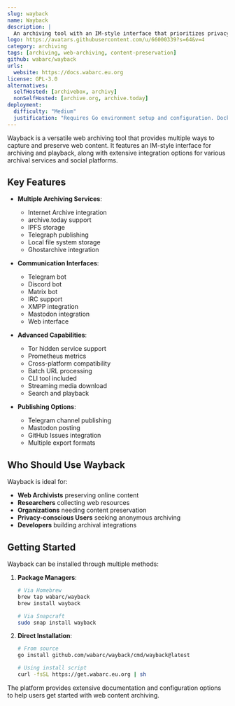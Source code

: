 ```yaml
---
slug: wayback
name: Wayback
description: |
  An archiving tool with an IM-style interface that prioritizes privacy and accessibility, integrated with various archival services including Internet Archive, archive.today, Ghostarchive, IPFS, Telegraph, and file systems.
logo: https://avatars.githubusercontent.com/u/66000339?s=64&v=4
category: archiving
tags: [archiving, web-archiving, content-preservation]
github: wabarc/wayback
urls:
  website: https://docs.wabarc.eu.org
license: GPL-3.0
alternatives:
  selfHosted: [archivebox, archivy]
  nonSelfHosted: [archive.org, archive.today]
deployment:
  difficulty: "Medium"
  justification: "Requires Go environment setup and configuration. Docker deployment available but setup needed for production use."
---
```


Wayback is a versatile web archiving tool that provides multiple ways to capture and preserve web content. It features an IM-style interface for archiving and playback, along with extensive integration options for various archival services and social platforms.

## Key Features

- **Multiple Archiving Services**:

  - Internet Archive integration
  - archive.today support
  - IPFS storage
  - Telegraph publishing
  - Local file system storage
  - Ghostarchive integration

- **Communication Interfaces**:

  - Telegram bot
  - Discord bot
  - Matrix bot
  - IRC support
  - XMPP integration
  - Mastodon integration
  - Web interface

- **Advanced Capabilities**:

  - Tor hidden service support
  - Prometheus metrics
  - Cross-platform compatibility
  - Batch URL processing
  - CLI tool included
  - Streaming media download
  - Search and playback

- **Publishing Options**:
  - Telegram channel publishing
  - Mastodon posting
  - GitHub Issues integration
  - Multiple export formats

## Who Should Use Wayback

Wayback is ideal for:

- **Web Archivists** preserving online content
- **Researchers** collecting web resources
- **Organizations** needing content preservation
- **Privacy-conscious Users** seeking anonymous archiving
- **Developers** building archival integrations

## Getting Started

Wayback can be installed through multiple methods:

1. **Package Managers**:

   ```bash
   # Via Homebrew
   brew tap wabarc/wayback
   brew install wayback

   # Via Snapcraft
   sudo snap install wayback
   ```

2. **Direct Installation**:

   ```bash
   # From source
   go install github.com/wabarc/wayback/cmd/wayback@latest

   # Using install script
   curl -fsSL https://get.wabarc.eu.org | sh
   ```

The platform provides extensive documentation and configuration options to help users
get started with web content archiving.
